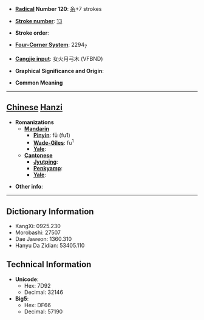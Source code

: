 * '''[[Wiktionary:Chinese radical index| Radical]] Number 120''': [[Wiktionary:Chinese radical index 糸|糸]]+7 strokes

* '''[[Wiktionary:Chinese total strokes index|Stroke number]]''': [[Wiktionary:Chinese total strokes index 13|13]]

* '''Stroke order''': 

* '''[[Wiktionary:Chinese four corner index|Four-Corner System]]''': 2294<sub>7</sub>

* '''[[Wiktionary:Chinese Cangjie index|Cangjie input]]''': 女火月弓木 (VFBND)

* '''Graphical Significance and Origin''': 

* '''Common Meaning'''

----

== [[Chinese]] [[Hanzi]] ==

* '''Romanizations'''
** '''[[Mandarin]]'''
*** '''[[Pinyin]]''': fū (fu1)
*** '''[[Wade-Giles]]''': fu<sup>1</sup>
*** '''[[Yale]]''': 
** '''[[Cantonese]]'''
*** '''[[Jyutping]]''':
*** '''[[Penkyamp]]''': 
*** '''[[Yale]]''': 

* '''Other info''': 

----

== Dictionary Information ==

* KangXi: 0925.230
* Morobashi: 27507
* Dae Jaweon: 1360.310
* Hanyu Da Zidian: 53405.110

== Technical Information ==

* '''Unicode''':
** Hex: 7D92
** Decimal: 32146
* '''Big5''':
** Hex: DF66
** Decimal: 57190